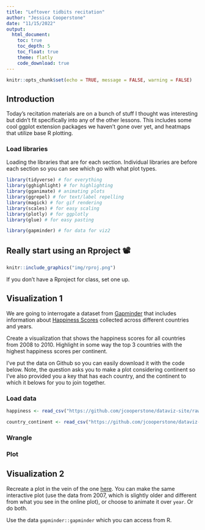 ```yaml
---
title: "Leftover tidbits recitation"
author: "Jessica Cooperstone"
date: "11/15/2022"
output:
  html_document:
    toc: true
    toc_depth: 5
    toc_float: true
    theme: flatly
    code_download: true
---
```


```r
knitr::opts_chunk$set(echo = TRUE, message = FALSE, warning = FALSE)
```

## Introduction

Today's recitation materials are on a bunch of stuff I thought was interesting but didn't fit specifically into any of the other lessons. This includes some cool ggplot extension packages we haven't gone over yet, and heatmaps that utilize base R plotting.

### Load libraries
Loading the libraries that are for each section. Individual libraries are before each section so you can see which go with what plot types.
```r
library(tidyverse) # for everything
library(gghighlight) # for highlighting
library(gganimate) # animating plots
library(ggrepel) # for text/label repelling
library(magick) # for gif rendering
library(scales) # for easy scaling
library(plotly) # for ggplotly
library(glue) # for easy pasting

library(gapminder) # for data for viz2
```


## Really start using an Rproject 📽️

```r
knitr::include_graphics("img/rproj.png")
```

If you don't have a Rproject for class, set one up.

## Visualization 1
We are going to interrogate a  dataset from [Gapminder](https://www.gapminder.org/) that includes information about [Happiness Scores](http://gapm.io/dhapiscore_whr) collected across different countries and years. 

Create a visualization that shows the happiness scores for all countries from 2008 to 2010. Highlight in some way the top 3 countries with the highest happiness scores per continent.

I've put the data on Github so you can easily download it with the code below. Note, the question asks you to make a plot considering continent so I've also provided you a key that has each country, and the continent to which it belows for you to join together.

### Load data
```r
happiness <- read_csv("https://github.com/jcooperstone/dataviz-site/raw/master/4_12_leftovers/data/hapiscore_whr.csv")

country_continent <- read_csv("https://github.com/jcooperstone/dataviz-site/raw/master/4_12_leftovers/data/country_continent.csv")
```

### Wrangle

### Plot

## Visualization 2
Recreate a plot in the vein of the one [here](https://www.gapminder.org/tools/#$chart-type=bubbles&url=v1). You can make the same interactive plot (use the data from 2007, which is slightly older and different from what you see in the online plot), or choose to animate it over `year`. Or do both.

Use the data `gapminder::gapminder` which you can access from R.

